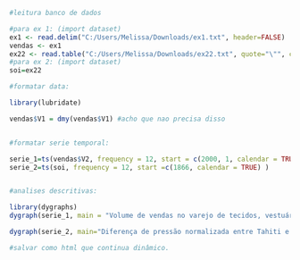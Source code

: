 

```r

#leitura banco de dados

#para ex 1: (import dataset)
ex1 <- read.delim("C:/Users/Melissa/Downloads/ex1.txt", header=FALSE)
vendas <- ex1
ex22 <- read.table("C:/Users/Melissa/Downloads/ex22.txt", quote="\"", comment.char="")
#para ex 2: (import dataset)
soi=ex22

#formatar data:

library(lubridate)

vendas$V1 = dmy(vendas$V1) #acho que nao precisa disso


#formatar serie temporal:

serie_1=ts(vendas$V2, frequency = 12, start = c(2000, 1, calendar = TRUE)) 
serie_2=ts(soi, frequency = 12, start =c(1866, calendar = TRUE) )


#analises descritivas:

library(dygraphs)
dygraph(serie_1, main = "Volume de vendas no varejo de tecidos, vestuários e calçados") %>% dyRangeSelector(dateWindow = c("2000-01-01", "2011-12-01"))

dygraph(serie_2, main="Diferença de pressão normalizada entre Tahiti e Darwin") %>% dyRangeSelector

#salvar como html que continua dinâmico.
```


